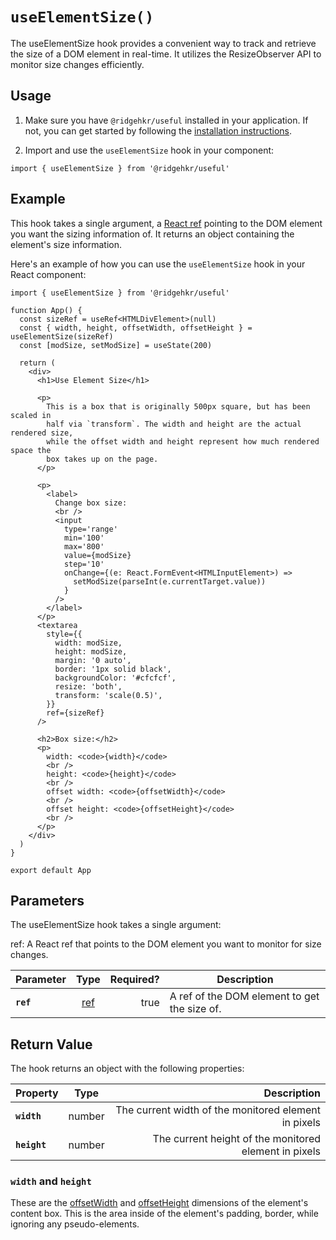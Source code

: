 # `useElementSize()`

The useElementSize hook provides a convenient way to track and retrieve the size of a DOM element in real-time. It utilizes the ResizeObserver API to monitor size changes efficiently.

## Usage

1. Make sure you have `@ridgehkr/useful` installed in your application. If not, you can get started by following the [installation instructions](/#getting-started).

2. Import and use the `useElementSize` hook in your component:

```tsx
import { useElementSize } from '@ridgehkr/useful'
```

## Example

This hook takes a single argument, a [React ref](https://react.dev/learn/referencing-values-with-refs) pointing to the DOM element you want the sizing information of. It returns an object containing the element's size information.

Here's an example of how you can use the `useElementSize` hook in your React component:

```tsx
import { useElementSize } from '@ridgehkr/useful'

function App() {
  const sizeRef = useRef<HTMLDivElement>(null)
  const { width, height, offsetWidth, offsetHeight } = useElementSize(sizeRef)
  const [modSize, setModSize] = useState(200)

  return (
    <div>
      <h1>Use Element Size</h1>

      <p>
        This is a box that is originally 500px square, but has been scaled in
        half via `transform`. The width and height are the actual rendered size,
        while the offset width and height represent how much rendered space the
        box takes up on the page.
      </p>

      <p>
        <label>
          Change box size:
          <br />
          <input
            type='range'
            min='100'
            max='800'
            value={modSize}
            step='10'
            onChange={(e: React.FormEvent<HTMLInputElement>) =>
              setModSize(parseInt(e.currentTarget.value))
            }
          />
        </label>
      </p>
      <textarea
        style={{
          width: modSize,
          height: modSize,
          margin: '0 auto',
          border: '1px solid black',
          backgroundColor: '#cfcfcf',
          resize: 'both',
          transform: 'scale(0.5)',
        }}
        ref={sizeRef}
      />

      <h2>Box size:</h2>
      <p>
        width: <code>{width}</code>
        <br />
        height: <code>{height}</code>
        <br />
        offset width: <code>{offsetWidth}</code>
        <br />
        offset height: <code>{offsetHeight}</code>
        <br />
      </p>
    </div>
  )
}

export default App
```

## Parameters

The useElementSize hook takes a single argument:

ref: A React ref that points to the DOM element you want to monitor for size changes.

| Parameter |                            Type                             | Required? | Description                                  |
| :-------- | :---------------------------------------------------------: | --------: | -------------------------------------------- |
| **`ref`** | [ref](https://react.dev/learn/referencing-values-with-refs) |      true | A ref of the DOM element to get the size of. |

## Return Value

The hook returns an object with the following properties:

| Property     |  Type  |                                           Description |
| :----------- | :----: | ----------------------------------------------------: |
| **`width`**  | number |  The current width of the monitored element in pixels |
| **`height`** | number | The current height of the monitored element in pixels |

### `width` and `height`

These are the [offsetWidth](https://developer.mozilla.org/en-US/docs/Web/API/HTMLElement/offsetWidth) and [offsetHeight](https://developer.mozilla.org/en-US/docs/Web/API/HTMLElement/offsetHeight) dimensions of the element's content box. This is the area inside of the element's padding, border, while ignoring any pseudo-elements.
